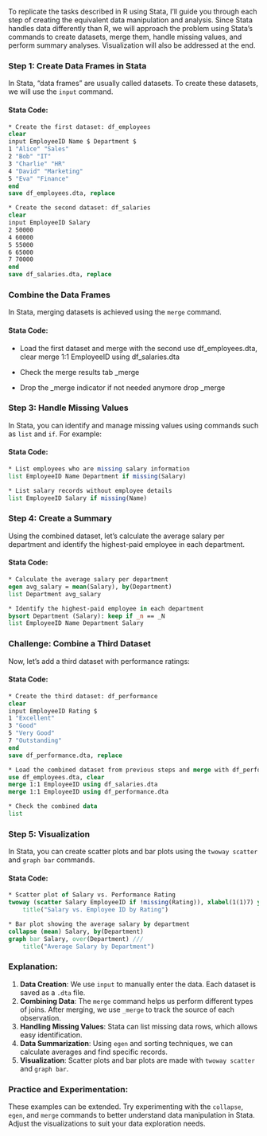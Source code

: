 To replicate the tasks described in R using Stata, I'll guide you through each step of creating the equivalent data manipulation and analysis. Since Stata handles data differently than R, we will approach the problem using Stata's commands to create datasets, merge them, handle missing values, and perform summary analyses. Visualization will also be addressed at the end.

### Step 1: Create Data Frames in Stata

In Stata, "data frames" are usually called datasets. To create these datasets, we will use the `input` command.

#### Stata Code:

```stata
* Create the first dataset: df_employees
clear
input EmployeeID Name $ Department $
1 "Alice" "Sales"
2 "Bob" "IT"
3 "Charlie" "HR"
4 "David" "Marketing"
5 "Eva" "Finance"
end
save df_employees.dta, replace

* Create the second dataset: df_salaries
clear
input EmployeeID Salary
2 50000
4 60000
5 55000
6 65000
7 70000
end
save df_salaries.dta, replace
```

### Combine the Data Frames

In Stata, merging datasets is achieved using the `merge` command. 

#### Stata Code:


* Load the first dataset and merge with the second
use df_employees.dta, clear
merge 1:1 EmployeeID using df_salaries.dta

* Check the merge results
tab _merge

* Drop the _merge indicator if not needed anymore
drop _merge


### Step 3: Handle Missing Values

In Stata, you can identify and manage missing values using commands such as `list` and `if`. For example:

#### Stata Code:

```stata
* List employees who are missing salary information
list EmployeeID Name Department if missing(Salary)

* List salary records without employee details
list EmployeeID Salary if missing(Name)
```

### Step 4: Create a Summary

Using the combined dataset, let's calculate the average salary per department and identify the highest-paid employee in each department.

#### Stata Code:

```stata
* Calculate the average salary per department
egen avg_salary = mean(Salary), by(Department)
list Department avg_salary

* Identify the highest-paid employee in each department
bysort Department (Salary): keep if _n == _N
list EmployeeID Name Department Salary
```

### Challenge: Combine a Third Dataset

Now, let's add a third dataset with performance ratings:

#### Stata Code:

```stata
* Create the third dataset: df_performance
clear
input EmployeeID Rating $
1 "Excellent"
3 "Good"
5 "Very Good"
7 "Outstanding"
end
save df_performance.dta, replace

* Load the combined dataset from previous steps and merge with df_performance
use df_employees.dta, clear
merge 1:1 EmployeeID using df_salaries.dta
merge 1:1 EmployeeID using df_performance.dta

* Check the combined data
list
```

### Step 5: Visualization

In Stata, you can create scatter plots and bar plots using the `twoway scatter` and `graph bar` commands.

#### Stata Code:

```stata
* Scatter plot of Salary vs. Performance Rating
twoway (scatter Salary EmployeeID if !missing(Rating)), xlabel(1(1)7) ylabel(40000(5000)80000) ///
    title("Salary vs. Employee ID by Rating")

* Bar plot showing the average salary by department
collapse (mean) Salary, by(Department)
graph bar Salary, over(Department) ///
    title("Average Salary by Department")
```

### Explanation:
1. **Data Creation**: We use `input` to manually enter the data. Each dataset is saved as a `.dta` file.
2. **Combining Data**: The `merge` command helps us perform different types of joins. After merging, we use `_merge` to track the source of each observation.
3. **Handling Missing Values**: Stata can list missing data rows, which allows easy identification.
4. **Data Summarization**: Using `egen` and sorting techniques, we can calculate averages and find specific records.
5. **Visualization**: Scatter plots and bar plots are made with `twoway scatter` and `graph bar`.

### Practice and Experimentation:
These examples can be extended. Try experimenting with the `collapse`, `egen`, and `merge` commands to better understand data manipulation in Stata. Adjust the visualizations to suit your data exploration needs.